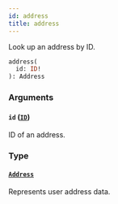 ```yaml
---
id: address
title: address
---
```


Look up an address by ID.

```graphql
address(
  id: ID!
): Address
```

### Arguments

#### `id` ([`ID`](../../../developer/api-reference/scalars/id))

ID of an address.

### Type

#### [`Address`](../../../developer/api-reference/objects/address)

Represents user address data.
